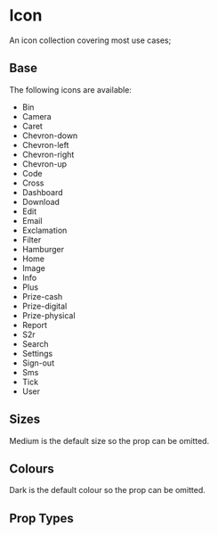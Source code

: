 
<Meta title='Components/Icon' component={Icon} />

# Icon
An icon collection covering most use cases;

## Base
The following icons are available:

<Story name='Base'>
  <ul className="icn-list">
    <li className="icn-list__item"><Icon name={'Bin'} /><span className="icn-list__caption">Bin</span></li>
    <li className="icn-list__item"><Icon name={'Camera'} /><span className="icn-list__caption">Camera</span></li>
    <li className="icn-list__item"><Icon name={'Caret'} /><span className="icn-list__caption">Caret</span></li>
    <li className="icn-list__item"><Icon name={'Chevron-down'} /><span className="icn-list__caption">Chevron-down</span></li>
    <li className="icn-list__item"><Icon name={'Chevron-left'} /><span className="icn-list__caption">Chevron-left</span></li>
    <li className="icn-list__item"><Icon name={'Chevron-right'} /><span className="icn-list__caption">Chevron-right</span></li>
    <li className="icn-list__item"><Icon name={'Chevron-up'} /><span className="icn-list__caption">Chevron-up</span></li>
    <li className="icn-list__item"><Icon name={'Code'} /><span className="icn-list__caption">Code</span></li>
    <li className="icn-list__item"><Icon name={'Cross'} /><span className="icn-list__caption">Cross</span></li>
    <li className="icn-list__item"><Icon name={'Dashboard'} /><span className="icn-list__caption">Dashboard</span></li>
    <li className="icn-list__item"><Icon name={'Download'} /><span className="icn-list__caption">Download</span></li>
    <li className="icn-list__item"><Icon name={'Edit'} /><span className="icn-list__caption">Edit</span></li>
    <li className="icn-list__item"><Icon name={'Email'} /><span className="icn-list__caption">Email</span></li>
    <li className="icn-list__item"><Icon name={'Exclamation'} /><span className="icn-list__caption">Exclamation</span></li>
    <li className="icn-list__item"><Icon name={'Filter'} /><span className="icn-list__caption">Filter</span></li>
    <li className="icn-list__item"><Icon name={'Hamburger'} /><span className="icn-list__caption">Hamburger</span></li>
    <li className="icn-list__item"><Icon name={'Home'} /><span className="icn-list__caption">Home</span></li>
    <li className="icn-list__item"><Icon name={'Image'} /><span className="icn-list__caption">Image</span></li>
    <li className="icn-list__item"><Icon name={'Info'} /><span className="icn-list__caption">Info</span></li>
    <li className="icn-list__item"><Icon name={'Plus'} /><span className="icn-list__caption">Plus</span></li>
    <li className="icn-list__item"><Icon name={'Prize-cash'} /><span className="icn-list__caption">Prize-cash</span></li>
    <li className="icn-list__item"><Icon name={'Prize-digital'} /><span className="icn-list__caption">Prize-digital</span></li>
    <li className="icn-list__item"><Icon name={'Prize-physical'} /><span className="icn-list__caption">Prize-physical</span></li>
    <li className="icn-list__item"><Icon name={'Report'} /><span className="icn-list__caption">Report</span></li>
    <li className="icn-list__item"><Icon name={'S2r'} /><span className="icn-list__caption">S2r</span></li>
    <li className="icn-list__item"><Icon name={'Search'} /><span className="icn-list__caption">Search</span></li>
    <li className="icn-list__item"><Icon name={'Settings'} /><span className="icn-list__caption">Settings</span></li>
    <li className="icn-list__item"><Icon name={'Sign-out'} /><span className="icn-list__caption">Sign-out</span></li>
    <li className="icn-list__item"><Icon name={'Sms'} /><span className="icn-list__caption">Sms</span></li>
    <li className="icn-list__item"><Icon name={'Tick'} /><span className="icn-list__caption">Tick</span></li>
    <li className="icn-list__item"><Icon name={'User'} /><span className="icn-list__caption">User</span></li>
  </ul> 
</Story>

## Sizes
Medium is the default size so the prop can be omitted.

<Preview>
  <Story name='Sizes'>
    <div>
      <Icon name={'User'} size={'XSmall'} />
      <Icon name={'User'} size={'Small'} />
      <Icon name={'User'} />
      <Icon name={'User'} size={'Large'} />
    </div>
  </Story>
</Preview>

## Colours
Dark is the default colour so the prop can be omitted.

<Preview>
  <Story name='Colours'>
    <div>
      <Icon name={'User'} />
      <Icon name={'User'} colour={'Light'} />
      <Icon name={'User'} colour={'Success'} />
      <Icon name={'User'} colour={'Warning'} />
      <Icon name={'User'} colour={'Error'} />
    </div>
  </Story>
</Preview>

## Prop Types

<Props of={Icon} />